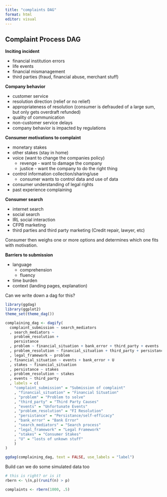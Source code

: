 ```yaml
---
title: "complaints DAG"
format: html
editor: visual
---
```


## Complaint Process DAG

**Inciting incident**

-   financial institution errors
-   life events
-   financial mismanagement
-   third parties (fraud, financial abuse, merchant stuff)

**Company behavior**

-   customer service
-   resolution direction (relief or no relief)
-   appropriateness of resolution (consumer is defrauded of a large sum, but only gets overdraft refunded)
-   quality of communication
-   non-customer service delays
-   company behavior is impacted by regulations

**Consumer motivations to complaint**

-   monetary stakes
-   other stakes (stay in home)
-   voice (want to change the companies policy)
    -   revenge - want to damage the company
    -   justice - want the company to do the right thing
-   control information collection/sharing/use
    -   consumer wants to control data and use of data
-   consumer understanding of legal rights
-   past experience complaining

**Consumer search**

-   internet search
-   social search
-   IRL social interaction
-   CFPB marketing
-   third parties and third party marketing (Credit repair, lawyer, etc)

Consumer then weighs one or more options and determines which one fits with motivation.

**Barriers to submission**

-   language
    -   comprehension
    -   fluency
-   time burden
-   context (landing pages, explanation)

Can we write down a dag for this?

```r

library(ggdag)
library(ggplot2)
theme_set(theme_dag())

complaining_dag <- dagify(
  complaint_submission ~ search_mediators
  , search_mediators ~ 
    problem_resolution +
    persistance 
  , problem ~ financial_situation + bank_error + third_party + events 
  , problem_resolution ~ financial_situation + third_party + persistance + legal_framework
  , legal_framework ~ problem
  , financial_situation ~ events + bank_error + U 
  , stakes ~ financial_situation
  , persistance ~ stakes 
  , problem_resolution ~ stakes 
  , events ~ third_party
  , labels = c(
    "complaint_submission" = "Submission of complaint"
    , "financial_situation" = "Financial Situation"
    , "problem" = "Problem to solve"
    , "third_party" = "Third Party Causes"
    , "events" = "Unfortunate Events"
    , "problem_resolution" = "FI Resolution"
    , "persistance" = "Persistance/self-efficacy"
    , "bank_error" = "Bank Error"
    , "search_mediators" = "Search process"
    , "legal_framework" = "Legal Framework"
    , "stakes" = "Consumer Stakes"
    , "U" = "losts of unkown stuff"
    )
)

ggdag(complaining_dag, text = FALSE, use_labels = "label")

```

Build can we do some simulated data too

```r

# this is right? or is it 
rbern <- \(n,p)(runif(n) > p)

complaints <- rbern(1000, .5)




```
